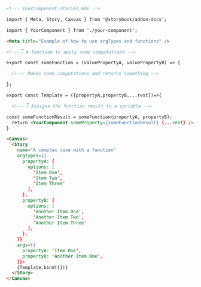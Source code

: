 ```md
<!--- YourComponent.stories.mdx -->

import { Meta, Story, Canvas } from '@storybook/addon-docs';

import { YourComponent } from './your-component';

<Meta title="Example of how to use argTypes and functions" />

<!---👇 A function to apply some computations -->

export const someFunction = (valuePropertyA, valuePropertyB) => {

  <!--- Makes some computations and returns something -->

};

export const Template = ({propertyA,propertyB,...rest})=>{

  <!---👇 Assigns the function result to a variable -->

const someFunctionResult = someFunction(propertyA, propertyB);
  return <YourComponent someProperty={someFunctionResult} {...rest} />;
}

<Canvas>
  <Story
    name="A complex case with a function"
    argTypes={{
      propertyA: {
        options: [
          'Item One',
          'Item Two',
          'Item Three'
        ],
      },
      propertyB: {
        options: [
          'Another Item One',
          'Another Item Two',
          'Another Item Three'
        ],
      },
    }}
    args={{
      propertyA: 'Item One',
      propertyB: 'Another Item One',
    }}>
    {Template.bind({})}
  </Story>
</Canvas>
```
